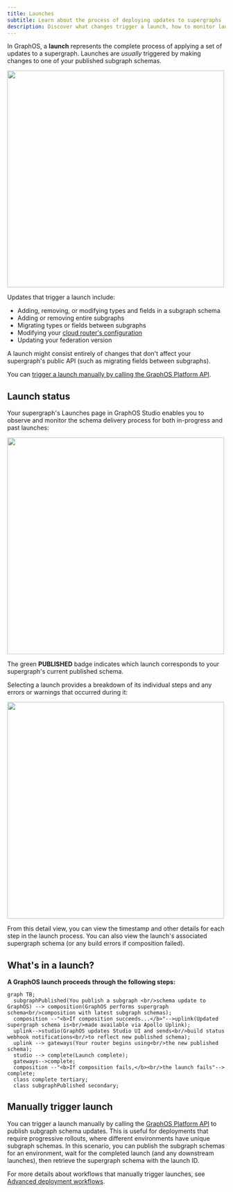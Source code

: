 ```yaml
---
title: Launches
subtitle: Learn about the process of deploying updates to supergraphs
description: Discover what changes trigger a launch, how to monitor launch status, and the steps involved in an Apollo GraphOS launch.
---
```


In GraphOS, a **launch** represents the complete process of applying a set of updates to a supergraph. Launches are _usually_ triggered by making changes to one of your published subgraph schemas.

<img className="screenshot" src="../img/launch-completed.jpg" width="500" />

Updates that trigger a launch include:

- Adding, removing, or modifying types and fields in a subgraph schema
- Adding or removing entire subgraphs
- Migrating types or fields between subgraphs
- Modifying your [cloud router's configuration](../routing/cloud-configuration/)
- Updating your federation version

A launch might consist entirely of changes that don't affect your supergraph's public API (such as migrating fields between subgraphs).

You can [trigger a launch manually by calling the GraphOS Platform API](#manually-trigger-launch).

## Launch status

Your supergraph's Launches page in GraphOS Studio enables you to observe and monitor the schema delivery process for both in-progress and past launches:

<img className="screenshot" src="../img/launches-page.jpg" width="500" />

The green **PUBLISHED** badge indicates which launch corresponds to your supergraph's current published schema.

Selecting a launch provides a breakdown of its individual steps and any errors or warnings that occurred during it:

<img className="screenshot" src="../img/launch-completed.jpg" width="500" />

From this detail view, you can view the timestamp and other details for each step in the launch process. You can also view the launch's associated supergraph schema (or any build errors if composition failed).

## What's in a launch?

**A GraphOS launch proceeds through the following steps:**

```mermaid
graph TB;
  subgraphPublished(You publish a subgraph <br/>schema update to GraphOS) --> composition(GraphOS performs supergraph schema<br/>composition with latest subgraph schemas);
  composition --"<b>If composition succeeds...</b>"-->uplink(Updated supergraph schema is<br/>made available via Apollo Uplink);
  uplink-->studio(GraphOS updates Studio UI and sends<br/>build status webhook notifications<br/>to reflect new published schema);
  uplink --> gateways(Your router begins using<br/>the new published schema);
  studio --> complete(Launch complete);
  gateways-->complete;
  composition --"<b>If composition fails,</b><br/>the launch fails"--> complete;
  class complete tertiary;
  class subgraphPublished secondary;
```

## Manually trigger launch

<PreviewFeature />

You can trigger a launch manually by calling the [GraphOS Platform API](../basics/platform-api) to publish subgraph schema updates. This is useful for deployments that require progressive rollouts, where different environments have unique subgraph schemas. In this scenario, you can publish the subgraph schemas for an environment, wait for the completed launch (and any downstream launches), then retrieve the supergraph schema with the launch ID.  

For more details about workflows that manually trigger launches, see [Advanced deployment workflows](federation/managed-federation/deployment#advanced-deployment-workflows).
